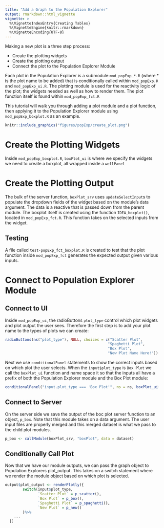 ```yaml
---
title: "Add a Graph to the Population Explorer"
output: rmarkdown::html_vignette
vignette: >
  %\VignetteIndexEntry{Creating Tables}
  %\VignetteEngine{knitr::rmarkdown}
  %\VignetteEncoding{UTF-8}
---
```


Making a new plot is a three step process:

- Create the plotting widgets
- Create the plotting output
- Connect the plot to the Population Explorer Module

Each plot in the Population Explorer is a submodule `mod_popExp_*.R` (where * is the plot name to be added) that is conditionally called within `mod_popExp.R` and `mod_popExp_ui.R`. The plotting module is used for the reactivity logic of the plot; the widgets needed as well as how to render them. The plot function itself is found within `mod_popExp_fct.R`

This tutorial will walk you through adding a plot module and a plot function, then applying it to the Population Explorer module using `mod_popExp_boxplot.R` as an example.

```r
knitr::include_graphics("figures/popExp/create_plot.png")
```

# Create the Plotting Widgets

Inside `mod_popExp_boxplot.R`, `boxPlot_ui` is where we specify the widgets we need to create a boxplot, all wrapped inside a `wellPanel`

# Create the Plotting Output

The bulk of the server function, `boxPlot_srv` uses `updateSelectInput`s to populate the dropdown fields of the widget based on the module's data argument. The data is a reactive that is passed down from the parent module. The boxplot itself is created using the function `IDEA_boxplot()`, located in `mod_popExp_fct.R`. This function takes on the selected inputs from the widget.

## Testing

A file called `test-popExp_fct_boxplot.R` is created to test that the plot function inside `mod_popExp_fct` generates the expected output given various inputs.

# Connect to Population Explorer Module

## Connect to UI

Inside `mod_popExp_ui`, the radioButtons `plot_type` control which plot widgets and plot output the user sees. Therefore the first step is to add your plot name to the types of plots we can create:


```r
radioButtons(ns("plot_type"), NULL, choices = c("Scatter Plot", 
                                               "Spaghetti Plot", 
                                               "Box Plot",
                                               "New Plot Name Here!"))
```

Next we use `conditionalPanel` statements to show the correct inputs based on which plot the user selects. When the `input$plot_type` is `Box Plot` we call the `boxPlot_ui` function and name space it so that the inputs all have a prefix of both the Population Explorer module and the Box Plot module:

```r
conditionalPanel("input.plot_type === 'Box Plot'", ns = ns, boxPlot_ui(ns("boxPlot")))
```

## Connect to Server

On the server side we save the output of the boc plot server function to an object, `p_box`. Note that this module takes on a data argument. The user input files are properly merged and this merged dataset is what we pass to the child plot modules.

```r
p_box <- callModule(boxPlot_srv, "boxPlot", data = dataset)
```

## Conditionally Call Plot

Now that we have our module outputs, we can pass the graph object to Population Explorers plot_output. This takes on a switch statement where we render the module object based on which plot is selected. 

```r
output$plot_output <- renderPlotly({
        switch(input$plot_type,
               `Scatter Plot` = p_scatter(),
               `Box Plot` = p_box(),
               `Spaghetti Plot` = p_spaghetti(),
               `New Plot` = p_new()
        )%>% 
    ...
  })
```

